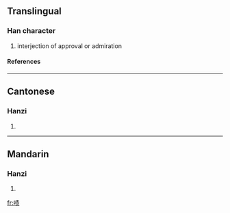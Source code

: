 {{see|嘖}}

==Translingual==
===Han character===
{{Han char|rn=30|rad=口|as=08|sn=11|four=|canj=口手一人 (RQMO)}}
# interjection of approval or admiration
====References====
{{Han ref|kx=0196.261|hdz=10635.120|uh=5567|ud=21863}}
----
==Cantonese==
===Hanzi===
{{yue-hanzi|jyut=|y=jaak3, jik1}}
# {{defn|Cantonese}}
----
==Mandarin==
===Hanzi===
{{cmn-hanzi|tra=嘖|pin=[[luó]] ([[luo2]]), [[luo]] ([[luo5]]), [[zé]] ([[ze2]])|wg=lo<sup>2</sup>, lo<sup>5</sup>, tse<sup>2</sup>}}
# {{defn|Mandarin}}

[[fr:啧]]
